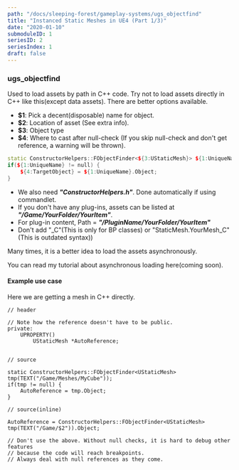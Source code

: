 ```yaml
---
path: "/docs/sleeping-forest/gameplay-systems/ugs_objectfind"
title: "Instanced Static Meshes in UE4 (Part 1/3)"
date: "2020-01-10"
submoduleID: 1
seriesID: 2
seriesIndex: 1
draft: false
---
```


### ugs_objectfind

Used to load assets by path in C++ code. Try not to load assets directly in C++ like this(except data assets). There are better options available.

- **\$1**: Pick a decent(disposable) name for object.
- **\$2**: Location of asset (See extra info).
- **\$3**: Object type
- **\$4**: Where to cast after null-check (If you skip null-check and don't get reference, a warning will be thrown).

```cpp
static ConstructorHelpers::FObjectFinder<${3:UStaticMesh}> ${1:UniqueName}(TEXT("/Game/$2"));
if(${1:UniqueName} != null) {
    ${4:TargetObject} = ${1:UniqueName}.Object;
}
```

- We also need **_"ConstructorHelpers.h"_**. Done automatically if using commandlet.
- If you don't have any plug-ins, assets can be listed at **_"/Game/YourFolder/YourItem"_**.
- For plug-in content, Path = **_"/PluginName/YourFolder/YourItem"_**
- Don't add "\_C"(This is only for BP classes) or "StaticMesh.YourMesh_C"(This is outdated syntax))

Many times, it is a better idea to load the assets asynchronously.

You can read my tutorial about asynchronous loading here(coming soon).

#### Example use case

Here we are getting a mesh in C++ directly.

```cpp{3, 21}
// header

// Note how the reference doesn't have to be public.
private:
    UPROPERTY()
        UStaticMesh *AutoReference;


// source

static ConstructorHelpers::FObjectFinder<UStaticMesh> tmp(TEXT("/Game/Meshes/MyCube"));
if(tmp != null) {
    AutoReference = tmp.Object;
}

// source(inline)

AutoReference = ConstructorHelpers::FObjectFinder<UStaticMesh> tmp(TEXT("/Game/$2")).Object;

// Don't use the above. Without null checks, it is hard to debug other features
// because the code will reach breakpoints.
// Always deal with null references as they come.
```

